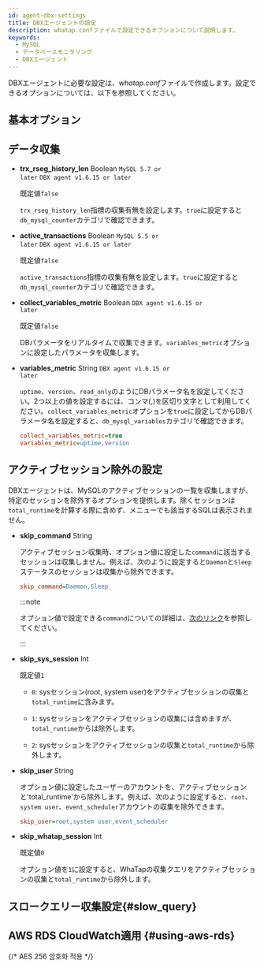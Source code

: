 ```yaml
---
id: agent-dbx-settings
title: DBXエージェントの設定
description: whatap.confファイルで設定できるオプションについて説明します。
keywords:
  - MySQL
  - データベースモニタリング
  - DBXエージェント
---
```



DBXエージェントに必要な設定は、*whatap.conf*ファイルで作成します。設定できるオプションについては、以下を参照してください。

## 基本オプション


<Dbagentdbxbasicoption />

## データ収集


<Dbagentsettingdatacollection />

- **trx_rseg_history_len** <span class='type'>Boolean</span> <code class="my">MySQL 5.7 or later</code> <code class="my">DBX agent v1.6.15 or later</code>

  既定値`false`

  `trx_rseg_history_len`指標の収集有無を設定します。`true`に設定すると`db_mysql_counter`カテゴリで確認できます。

- **active_transactions** <span class='type'>Boolean</span> <code class="my">MySQL 5.5 or later</code> <code class="my">DBX agent v1.6.15 or later</code>

  既定値`false`

  `active_transactions`指標の収集有無を設定します。`true`に設定すると`db_mysql_counter`カテゴリで確認できます。

- **collect_variables_metric** <span class='type'>Boolean</span> <code class="my">DBX agent v1.6.15 or later</code>

  既定値`false`

  DBパラメータをリアルタイムで収集できます。`variables_metric`オプションに設定したパラメータを収集します。

- **variables_metric** <span class='type'>String</span> <code class="my">DBX agent v1.6.15 or later</code>

  `uptime`、`version`、`read_only`のようにDBパラメータ名を設定してください。2つ以上の値を設定するには、コンマ(,)を区切り文字として利用してください。`collect_variables_metric`オプションを`true`に設定してからDBパラメータ名を設定すると、`db_mysql_variables`カテゴリで確認できます。

  ```ini title="whatap.conf"
  collect_variables_metric=true
  variables_metric=uptime,version
  ```

## アクティブセッション除外の設定

DBXエージェントは、MySQLのアクティブセッションの一覧を収集しますが、特定のセッションを除外するオプションを提供します。除くセッションは`total_runtime`を計算する際に含めず、<Cmdname sid="side_dbSqlStat" className="uitext" />メニューでも該当するSQLは表示されません。

- **skip_command** <span class='type'>String</span>

  アクティブセッション収集時、オプション値に設定した`command`に該当するセッションは収集しません。例えば、次のように設定すると`Daemon`と`Sleep`ステータスのセッションは収集から除外できます。

  ```ini title="whatap.conf"
  skip_command=Daemon,Sleep
  ```

  :::note

  オプション値で設定できる`command`についての詳細は、[次のリンク](https://dev.mysql.com/doc/refman/8.4/en/thread-commands.html)を参照してください。

  :::

- **skip_sys_session** <span class='type'>Int</span>

  既定値`1`

  - `0`: sysセッション(root, system user)をアクティブセッションの収集と`total_runtime`に含みます。

  - `1`: sysセッションをアクティブセッションの収集には含めますが、`total_runtime`からは除外します。 

  - `2`: sysセッションをアクティブセッションの収集と`total_runtime`から除外します。

- **skip_user** <span class='type'>String</span>

  オプション値に設定したユーザーのアカウントを、アクティブセッションと'total_runtime'から除外します。例えば、次のように設定すると、`root`、`system user`、`event_scheduler`アカウントの収集を除外できます。

  ```ini title="whatap.conf"
  skip_user=root,system user,event_scheduler
  ```

- **skip_whatap_session** <span class='type'>Int</span>

  既定値`0`

  オプション値を`1`に設定すると、WhaTapの収集クエリをアクティブセッションの収集と`total_runtime`から除外します。

## スロークエリー収集設定{#slow_query}


<Dbagentslowquery />

## AWS RDS CloudWatch適用 {#using-aws-rds}

<AWSRDSdesc name='db_mysql_counter' />


<Dbagentaws />

{/* AES 256 암호화 적용 */}

<Dbaes256encrypt />


<Dbsettingagentnamedetails level={2} agentType="DBX" />
